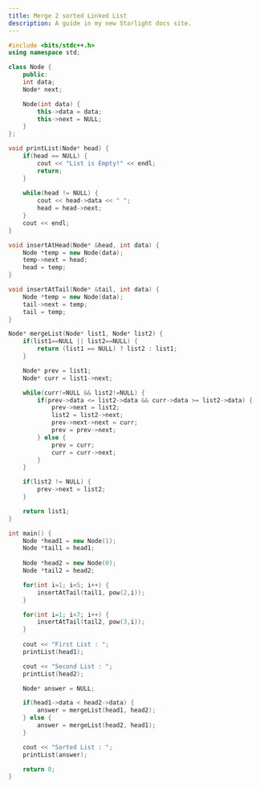 ```yaml
---
title: Merge 2 sorted Linked List
description: A guide in my new Starlight docs site.
---
```


```c++
#include <bits/stdc++.h>
using namespace std;

class Node {
    public:
    int data;
    Node* next;

    Node(int data) {
        this->data = data;
        this->next = NULL;
    }
};

void printList(Node* head) {
    if(head == NULL) {
        cout << "List is Empty!" << endl;
        return;
    }
    
    while(head != NULL) {
        cout << head->data << " ";
        head = head->next;
    }
    cout << endl;
}

void insertAtHead(Node* &head, int data) {
    Node *temp = new Node(data);
    temp->next = head;
    head = temp;
}

void insertAtTail(Node* &tail, int data) {
    Node *temp = new Node(data);
    tail->next = temp;
    tail = temp;
}

Node* mergeList(Node* list1, Node* list2) {
    if(list1==NULL || list2==NULL) {
        return (list1 == NULL) ? list2 : list1;
    }

    Node* prev = list1;
    Node* curr = list1->next;

    while(curr!=NULL && list2!=NULL) {
        if(prev->data <= list2->data && curr->data >= list2->data) {
            prev->next = list2;
            list2 = list2->next;
            prev->next->next = curr;
            prev = prev->next;
        } else {
            prev = curr;
            curr = curr->next;
        }
    }

    if(list2 != NULL) {
        prev->next = list2;
    }

    return list1;
}

int main() {
    Node *head1 = new Node(1);
    Node *tail1 = head1;
    
    Node *head2 = new Node(0);
    Node *tail2 = head2;

    for(int i=1; i<5; i++) {
        insertAtTail(tail1, pow(2,i));
    }

    for(int i=1; i<7; i++) {
        insertAtTail(tail2, pow(3,i));
    }
    
    cout << "First List : ";
    printList(head1);

    cout << "Second List : ";
    printList(head2);

    Node* answer = NULL;

    if(head1->data < head2->data) {
        answer = mergeList(head1, head2);
    } else {
        answer = mergeList(head2, head1);
    }

    cout << "Sorted List : ";
    printList(answer);

    return 0;
}
```